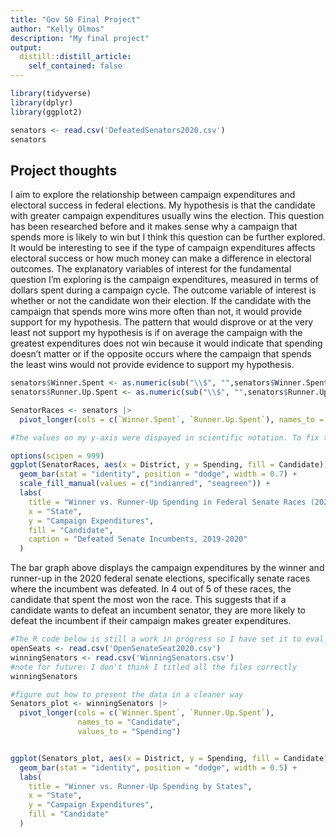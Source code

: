```yaml
---
title: "Gov 50 Final Project"
author: "Kelly Olmos"
description: "My final project"
output:
  distill::distill_article:
    self_contained: false
---
```

```r
library(tidyverse)
library(dplyr)
library(ggplot2)
```

```r
senators <- read.csv('DefeatedSenators2020.csv')
senators
```

## Project thoughts

I aim to explore the relationship between campaign expenditures and electoral success in federal elections. My hypothesis is that the candidate with greater campaign expenditures usually wins the election. This question has been researched before and it makes sense why a campaign that spends more is likely to win but I think this question can be further explored. It would be interesting to see if the type of campaign expenditures affects electoral success or how much money can make a difference in electoral outcomes. The explanatory variables of interest for the fundamental question I'm exploring is the campaign expenditures, measured in terms of dollars spent during a campaign cycle. The outcome variable of interest is whether or not the candidate won their election. If the candidate with the campaign that spends more wins more often than not, it would provide support for my hypothesis. The pattern that would disprove or at the very least not support my hypothesis is if on average the campaign with the greatest expenditures does not win because it would indicate that spending doesn't matter or if the opposite occurs where the campaign that spends the least wins would not provide evidence to support my hypothesis. 


```r
senators$Winner.Spent <- as.numeric(sub("\\$", "",senators$Winner.Spent))
senators$Runner.Up.Spent <- as.numeric(sub("\\$", "",senators$Runner.Up.Spent))

SenatorRaces <- senators |>
  pivot_longer(cols = c(`Winner.Spent`, `Runner.Up.Spent`), names_to = "Candidate", values_to = "Spending") 

#The values on my y-axis were dispayed in scientific notation. To fix the way the numbers were displayed I used the following code in #the line below from this source "https://rpubs.com/techanswers88/remove-scientific-notation-in-ggplot

options(scipen = 999)
ggplot(SenatorRaces, aes(x = District, y = Spending, fill = Candidate)) +
  geom_bar(stat = "identity", position = "dodge", width = 0.7) +
  scale_fill_manual(values = c("indianred", "seagreen")) +
  labs(
    title = "Winner vs. Runner-Up Spending in Federal Senate Races (2020)",
    x = "State",
    y = "Campaign Expenditures",
    fill = "Candidate",
    caption = "Defeated Senate Incumbents, 2019-2020"
  ) 

```
The bar graph above displays the campaign expenditures by the winner and runner-up in the 2020 federal senate elections, specifically senate races where the incumbent was defeated. In 4 out of 5 of these races, the candidate that spent the most won the race. This suggests that if a candidate wants to defeat an incumbent senator, they are more likely to defeat the incumbent if their campaign makes greater expenditures.

```r
#The R code below is still a work in progress so I have set it to eval = FALSE
openSeats <- read.csv('OpenSenateSeat2020.csv')
winningSenators <- read.csv('WinningSenators.csv')
#note for future: I don't think I titled all the files correctly
winningSenators

#figure out how to present the data in a cleaner way
Senators_plot <- winningSenators |>
  pivot_longer(cols = c(`Winner.Spent`, `Runner.Up.Spent`), 
               names_to = "Candidate", 
               values_to = "Spending")


ggplot(Senators_plot, aes(x = District, y = Spending, fill = Candidate)) +
  geom_bar(stat = "identity", position = "dodge", width = 0.5) +
  labs(
    title = "Winner vs. Runner-Up Spending by States",
    x = "State",
    y = "Campaign Expenditures",
    fill = "Candidate"
  ) 
```




